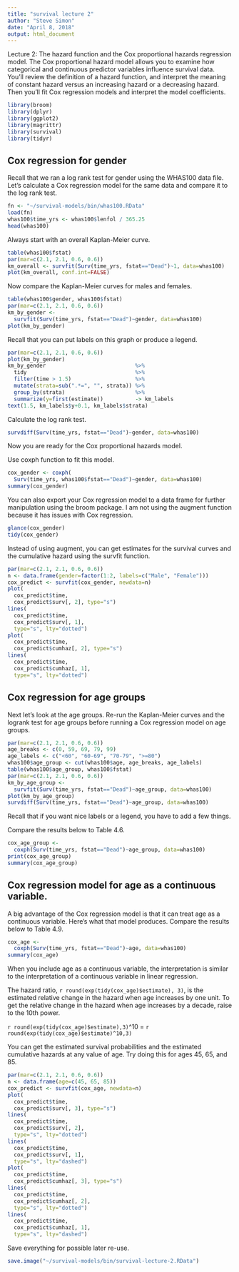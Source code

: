 ```yaml
---
title: "survival lecture 2"
author: "Steve Simon"
date: "April 8, 2018"
output: html_document
---
```


Lecture 2: The hazard function and the Cox proportional hazards regression model. The Cox proportional hazard model allows you to examine how categorical and continuous predictor variables influence survival data. You’ll review the definition of a hazard function, and interpret the meaning of constant hazard versus an increasing hazard or a decreasing hazard. Then you’ll fit Cox regression models and interpret the model coefficients.

```r
library(broom)
library(dplyr)
library(ggplot2)
library(magrittr)
library(survival)
library(tidyr)
```

## Cox regression for gender

Recall that we ran a log rank test for gender using the WHAS100 data file. Let's calculate a Cox regression model for the same data and compare it to the log rank test.

```r
fn <- "~/survival-models/bin/whas100.RData" 
load(fn)
whas100$time_yrs <- whas100$lenfol / 365.25
head(whas100)
```

Always start with an overall Kaplan-Meier curve.

```r
table(whas100$fstat)
par(mar=c(2.1, 2.1, 0.6, 0.6))
km_overall <- survfit(Surv(time_yrs, fstat=="Dead")~1, data=whas100)
plot(km_overall, conf.int=FALSE)
```

Now compare the Kaplan-Meier curves for males and females.

```r
table(whas100$gender, whas100$fstat)
par(mar=c(2.1, 2.1, 0.6, 0.6))
km_by_gender <- 
  survfit(Surv(time_yrs, fstat=="Dead")~gender, data=whas100)
plot(km_by_gender)
```

Recall that you can put labels on this graph or produce a legend.

```r
par(mar=c(2.1, 2.1, 0.6, 0.6))
plot(km_by_gender)
km_by_gender                            %>%
  tidy                                  %>%
  filter(time > 1.5)                    %>%
  mutate(strata=sub(".*=", "", strata)) %>%
  group_by(strata)                      %>%
  summarize(y=first(estimate))          -> km_labels
text(1.5, km_labels$y+0.1, km_labels$strata)
```

Calculate the log rank test.

```r
survdiff(Surv(time_yrs, fstat=="Dead")~gender, data=whas100)
```

Now you are ready for the Cox proportional hazards model.

Use coxph function to fit this model.

```r
cox_gender <- coxph(
  Surv(time_yrs, whas100$fstat=="Dead")~gender, data=whas100)
summary(cox_gender)
```

You can also export your Cox regression model to a data frame for further manipulation using the broom package. I am not using the augment function because it has issues with Cox regression.

```r
glance(cox_gender)
tidy(cox_gender)
```

Instead of using augment, you can get estimates for the survival curves and the cumulative hazard using the survfit function.

```r
par(mar=c(2.1, 2.1, 0.6, 0.6))
n <- data.frame(gender=factor(1:2, labels=c("Male", "Female")))
cox_predict <- survfit(cox_gender, newdata=n)
plot(
  cox_predict$time,
  cox_predict$surv[, 2], type="s")
lines(
  cox_predict$time, 
  cox_predict$surv[, 1], 
  type="s", lty="dotted")
plot(
  cox_predict$time,
  cox_predict$cumhaz[, 2], type="s")
lines(
  cox_predict$time, 
  cox_predict$cumhaz[, 1], 
  type="s", lty="dotted")
```

## Cox regression for age groups

Next let's look at the age groups. Re-run the Kaplan-Meier curves and the logrank test for age groups before running a Cox regression model on age groups.

```r
par(mar=c(2.1, 2.1, 0.6, 0.6))
age_breaks <- c(0, 59, 69, 79, 99)
age_labels <- c("<60", "60-69", "70-79", ">=80")
whas100$age_group <- cut(whas100$age, age_breaks, age_labels)
table(whas100$age_group, whas100$fstat)
par(mar=c(2.1, 2.1, 0.6, 0.6))
km_by_age_group <- 
  survfit(Surv(time_yrs, fstat=="Dead")~age_group, data=whas100)
plot(km_by_age_group)
survdiff(Surv(time_yrs, fstat=="Dead")~age_group, data=whas100)
```

Recall that if you want nice labels or a legend, you have to add a few things.

Compare the results below to Table 4.6.

```r
cox_age_group <- 
  coxph(Surv(time_yrs, fstat=="Dead")~age_group, data=whas100)
print(cox_age_group)
summary(cox_age_group)
```

## Cox regression model for age as a continuous variable.

A big advantage of the Cox regression model is that it can treat age as a continuous variable. Here's what that model produces. Compare the results below to Table 4.9.

```r
cox_age <- 
  coxph(Surv(time_yrs, fstat=="Dead")~age, data=whas100)
summary(cox_age)
```

When you include age as a continuous variable, the interpretation is similar to the interpretation of a continuous variable in linear regression.

The hazard ratio, `r round(exp(tidy(cox_age)$estimate), 3)`, is the estimated relative change in the hazard when age increases by one unit. To get the relative change in the hazard when age increases by a decade, raise to the 10th power.

`r round(exp(tidy(cox_age)$estimate),3)`^10 = 
`r round(exp(tidy(cox_age)$estimate)^10,3)` 

You can get the estimated survival probabilities and the estimated cumulative hazards at any value of age. Try doing this for ages 45, 65, and 85.

```r
par(mar=c(2.1, 2.1, 0.6, 0.6))
n <- data.frame(age=c(45, 65, 85))
cox_predict <- survfit(cox_age, newdata=n)
plot(
  cox_predict$time,
  cox_predict$surv[, 3], type="s")
lines(
  cox_predict$time, 
  cox_predict$surv[, 2], 
  type="s", lty="dotted")
lines(
  cox_predict$time, 
  cox_predict$surv[, 1], 
  type="s", lty="dashed")
plot(
  cox_predict$time,
  cox_predict$cumhaz[, 3], type="s")
lines(
  cox_predict$time, 
  cox_predict$cumhaz[, 2], 
  type="s", lty="dotted")
lines(
  cox_predict$time, 
  cox_predict$cumhaz[, 1], 
  type="s", lty="dashed")
```

Save everything for possible later re-use.

```r
save.image("~/survival-models/bin/survival-lecture-2.RData")
```